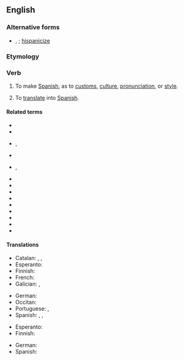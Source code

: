 ==English==

===Alternative forms===
* {{l|en|Hispanicise}}, {{l|en|hispanicise}}; [[hispanicize]]

===Etymology===
{{suffix|en|Hispanic|ize}}

===Verb===
{{en-verb}}

# {{lb|en|transitive}} To make [[Spanish]], as to [[customs]], [[culture]], [[pronunciation]], or [[style]].
# {{lb|en|transitive}} To [[translate]] into [[Spanish]].

====Related terms====
* {{l|en|Hispanicism}}
* {{l|en|Hispanicist}}
* {{l|en|Hispanicization}}, {{l|en|Hispanicisation}}
* {{l|en|Hispano}}
* {{l|en|Hispano-}}, {{l|en|hispano-}}
* {{l|en|Hispanophile}}
* {{l|en|Hispanophilia}}
* {{l|en|Hispanophilic}}
* {{l|en|Hispanophobe}}
* {{l|en|Hispanophobia}}
* {{l|en|Hispanophobic}}
* {{l|en|Hispanophone}}
* {{l|en|Hispanophonia}}
* {{l|en|Hispanophonic}}

====Translations====
{{trans-top|Hispanize, hispanize}}
* Catalan: {{t+|ca|hispanitzar}}, {{t+|ca|espanyolitzar}}, {{t+|ca|castellanitzar}}
* Esperanto: {{t|eo|hispanigi}}
* Finnish: {{t|fi|espanjalaistaa}}
* French: {{t+|fr|hispaniser}}
* Galician: {{t|gl|españolizar}}, {{t|gl|castelanizar}}
{{trans-mid}}
* German: {{t|de|hispanisieren}}
* Occitan: {{t|oc|ispanizar}}
* Portuguese: {{t+|pt|hispanizar}}, {{t+|pt|espanholizar}}
* Spanish: {{t+|es|hispanizar}}, {{t+|es|españolizar}}, {{t+|es|castellanizar}}
{{trans-bottom}}

{{trans-top|translate into Spanish}}
* Esperanto: {{t|eo|hispanigi}}
* Finnish: {{t|fi|espanjantaa}}
{{trans-mid}}
* German: {{t|de|ins Spanische übersetzen}}
* Spanish: {{t+|es|castellanizar}}
{{trans-bottom}}
